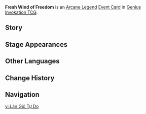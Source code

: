 {{Genius Invokation TCG Infobox
|id       = 330004
|image    = Fresh Wind of Freedom Event Card.png
|type     = Event Card
|group    = Arcane Legend
|effect   = '''In this Round, when an opposing character is defeated during your Action''', you can continue to act again when that Action ends.<br>'''Usage(s)：1'''
|matching = 0
|source1  = {{Sold By}}
|features = Barbatos
}}
'''Fresh Wind of Freedom''' is an [[Arcane Legend Card|Arcane Legend]] [[Event Card]] in [[Genius Invokation TCG]].

==Story==
{{Description|"The [[Barbatos|heavenly bard]] brushed the strings of the lyre, summoning forth the gale, dispersing the ice and snow, cleaving the peaks, and making the new [[Mondstadt]] the home of freedom."|title=Fresh Wind of Freedom}}

==Stage Appearances==
{{Genius Invokation TCG Stage Appearances}}

==Other Languages==
{{Other Languages
|en      = Fresh Wind of Freedom
|zhs     = 自由的新风
|zhs_rm  = 
|zht     = 自由的新風
|zht_rm  = 
|zh_tl   = 
|ja      = 自由の新風
|ja_rm   = Jiyuu no Shinpuu
|ja_tl   = Fresh Wind of Freedom
|ko      = 새로운 자유의 바람
|ko_rm   = 
|ko_tl   = 
|es      = Ráfaga de la libertad
|es_tl   = Gust of Liberty
|fr      = Vent nouveau de liberté
|fr_tl   = New Wind of Freedom
|ru      = Бриз свободы
|ru_tl   = Breeze of Freedom
|th      = Fresh Wind of Freedom
|vi      = Làn Gió Tự Do
|vi_tl   = 
|de      = Ein frischer Wind der Freiheit
|de_tl   = A Fresh Wind of Freedom
|id      = Fresh Wind of Freedom
|pt      = Novo Sopro de Liberdade
|pt_tl   = 
|tr      = Özgürlüğün Rüzgarı
|tr_tl   = 
|it      = La dolce brezza della libertà
|it_tl   = 
}}

==Change History==
{{Change History|4.1}}

==Navigation==
{{Genius Invokation TCG Navbox|Event Card}}

[[vi:Làn Gió Tự Do]]